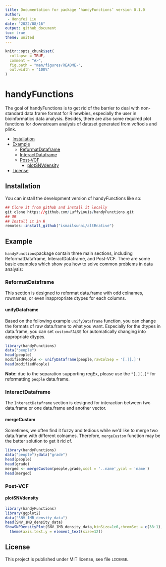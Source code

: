 ```yaml
---
title: Documentation for package ‘handyFunctions’ version 0.1.0
author: 
 - Hongfei Liu
date: "2022/08/16"
output: github_document
toc: true
theme: united
---
```


<!-- README.md is generated from README.Rmd. Please edit that file -->

```r
knitr::opts_chunk$set(
  collapse = TRUE,
  comment = "#>",
  fig.path = "man/figures/README-",
  out.width = "100%"
)
```

# handyFunctions

<!-- badges: start -->

<!-- badges: end -->

The goal of handyFunctions is to get rid of the barrier to deal with non-standard data.frame format for R newbies, especially the user in bioinformatics data analysis. Besides, there are also some required plot functions for downstream analysis of dataset generated from vcftools and plink.

-   [Installation](#installation)
-   [Example](#example)
    -   [ReformatDataframe](#reformatdataframe)
    -   [InteractDataframe](#interactdataframe)
    -   [Post-VCF](#post-vcf)
        -   [plotSNVdensity](#plotsnvdensity)
-   [License](#license)

## Installation
You can install the development version of handyFunctions like so:

``` r
## Clone it from github and install it locally
git clone https://github.com/LuffyLouis/handyFunctions.git
## OR
## Install it in R
remotes::install_github("ismailsunni/altRnative")
```

## Example {#example}

`handyFunctions`package contain three main sections, including ReformatDataframe, InteractDataframe, and Post-VCF. There are some basic examples which show you how to solve common problems in data analysis: 

### ReformatDataframe
This section is designed to reformat data.frame with odd colnames, rownames, or even inappropriate dtypes for each columns.

#### unifyDataframe 
Based on the following example `unifyDataframe` function, you can change the formats of raw data.frame to what you want. Especially for the dtypes in data.frame, you can set `custom=FALSE` for automatically changing into appropriate dtypes.
```r
library(handyFunctions)
data("people")
head(people)
modifiedPeople <- unifyDataframe(people,rawColSep = '[.][.]')
head(modifiedPeople)
```
**Note**: due to the separation supporting regEx, please use the `"[.][.]"` for reformatting `people` data.frame.

### InteractDataframe 
The `InteractDataframe` section is designed for interaction between two data.frame or one data.frame and another vector. 

#### mergeCustom
Sometimes, we often find it fuzzy and tedious while we'd like to merge two data.frame with different colnames. Therefore, `mergeCustom` function may be the better solution to get it rid of. 
```r
library(handyFunctions)
data("people");data("grade")
head(people)
head(grade)
merged <- mergeCustom(people,grade,xcol = '..name',ycol = 'name')
head(merged)
```

### Post-VCF 

#### plotSNVdensity 
```r
library(handyFunctions)
library(ggplot2)
data("SNV_1MB_density_data")
head(SNV_1MB_density_data)
ShowSNPDensityPlot(SNV_1MB_density_data,binSize=1e6,chromSet = c(38:1),withchr=T)+
  theme(axis.text.y = element_text(size=12))

```

## License {#license}

This project is published under MIT license, see file `LICENSE`.
